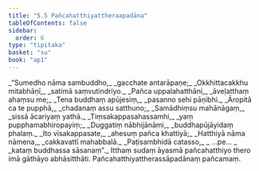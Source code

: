 ```yaml
---
title: "5.5 Pañcahatthiyattheraapadāna"
tableOfContents: false
sidebar:
  order: 6
type: "tipitaka"
basket: "su"
book: "ap1"
---
```



<DynamicBreadcrumb />

<Division number="77" book="ap1">

<Paragraph number="1293" type="verses" book="ap1">
_“Sumedho nāma sambuddho,_  
_gacchate antarāpaṇe;_  
_Okkhittacakkhu mitabhāṇī,_  
_satimā saṃvutindriyo._  

</Paragraph>

</Division>
<Division number="78" book="ap1">

<Paragraph number="1294" type="verses" book="ap1">
_Pañca uppalahatthāni,_  
_āveḷatthaṃ ahaṃsu me;_  
_Tena buddhaṃ apūjesiṃ,_  
_pasanno sehi pāṇibhi._  

</Paragraph>

</Division>
<Division number="79" book="ap1">

<Paragraph number="1295" type="verses" book="ap1">
_Āropitā ca te pupphā,_  
_chadanaṃ assu satthuno;_  
_Samādhiṃsu mahānāgaṃ,_  
_sissā ācariyaṃ yathā._  

</Paragraph>

</Division>
<Division number="80" book="ap1">

<Paragraph number="1296" type="verses" book="ap1">
_Tiṃsakappasahassamhi,_  
_yaṃ pupphamabhiropayiṃ;_  
_Duggatiṃ nābhijānāmi,_  
_buddhapūjāyidaṃ phalaṃ._  

</Paragraph>

</Division>
<Division number="81" book="ap1">

<Paragraph number="1297" type="verses" book="ap1">
_Ito vīsakappasate,_  
_ahesuṃ pañca khattiyā;_  
_Hatthiyā nāma nāmena,_  
_cakkavattī mahabbalā._  

</Paragraph>

</Division>
<Division number="82" book="ap1">

<Paragraph number="1298" type="verses" book="ap1">
_Paṭisambhidā catasso,_  
_ …pe… _  
_kataṃ buddhassa sāsanaṃ”._  

</Paragraph>

<Paragraph number="1299" book="ap1">
Itthaṃ sudaṃ āyasmā pañcahatthiyo thero imā gāthāyo abhāsitthāti.

</Paragraph>
</Division>

<Paragraph number="1300" type="center" book="ap1">
Pañcahatthiyattherassāpadānaṃ pañcamaṃ.
</Paragraph>